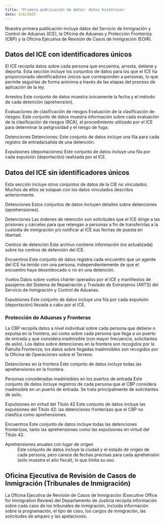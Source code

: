 ```yaml
---
title: 'Primera publicación de datos: datos históricos'
date: 3/6/2025
---
```


Nuestra primera publicación incluye datos del Servicio de Inmigración y Control de Aduanas (ICE), la Oficina de Aduanas y Protección Fronteriza (CBP) y la Oficina Ejecutiva de Revisión de Casos de Inmigración (EOIR).

## Datos del ICE con identificadores únicos

El ICE recopila datos sobre cada persona que encuentra, arresta, detiene y deporta. Esta sección incluye los conjuntos de datos para los que el ICE ha proporcionado identificadores únicos que corresponden a personas, lo que permite seguirlas de forma anónima a través de las etapas del proceso de aplicación de la ley.

Arrestos
 Este conjunto de datos muestra únicamente la fecha y el método de cada detención (aprehensión).

Evaluaciones de clasificación de riesgos
 Evaluación de la clasificación de riesgos: Este conjunto de datos muestra información sobre cada evaluación de la clasificación de riesgos (RCA), el procedimiento utilizado por el ICE para determinar la peligrosidad y el riesgo de fuga.

Detenciones
 Detenciones: Este conjunto de datos incluye una fila para cada registro de entrada/salida de una detención.

Expulsiones (deportaciones)
 Este conjunto de datos incluye una fila por cada expulsión (deportación) realizada por el ICE.

## Datos del ICE sin identificadores únicos

Esta sección incluye otros conjuntos de datos de la CIE no vinculados. Muchos de ellos se solapan con los datos vinculados descritos anteriormente.

Detenciones
 Estos conjuntos de datos incluyen detalles sobre detenciones (aprehensiones).

Detenciones
 Las órdenes de retención son solicitudes que el ICE dirige a las prisiones y cárceles para que retengan a personas a fin de transferirlas a la custodia de inmigración y/o notificar al ICE sus fechas de puesta en libertad.

Centros de detención
 Este archivo contiene información (no actualizada) sobre los centros de detención del ICE.

Encuentros
 Este conjunto de datos registra cada encuentro que un agente del ICE ha tenido con una persona, independientemente de que el encuentro haya desembocado o no en una detención.

Vuelos
 Datos sobre vuelos chárter operados por el ICE y manifiestos de pasajeros del Sistema de Repatriación y Traslado de Extranjeros (ARTS) del Servicio de Inmigración y Control de Aduanas.

Expulsiones
 Este conjunto de datos incluye una fila por cada expulsión (deportación) llevada a cabo por el ICE.

### Protección de Aduanas y Fronteras

La CBP recopila datos a nivel individual sobre cada persona que detiene o expulsa en la frontera, así como sobre cada persona que llega a un puerto de entrada y que considera inadmisible (con mayor frecuencia, solicitantes de asilo). Los datos sobre detenciones en la frontera son recogidos por la Patrulla Fronteriza; los datos sobre llegadas inadmisibles son recogidos por la Oficina de Operaciones sobre el Terreno.

Detenciones en la frontera
 Este conjunto de datos incluye todas las aprehensiones en la frontera.

Personas consideradas inadmisibles en los puertos de entrada
 Este conjunto de datos incluye registros de cada persona que el CBP considera inadmisible en un puerto de entrada. Se trata principalmente de solicitantes de asilo.

Expulsiones en virtud del Título 42
 Este conjunto de datos incluye las expulsiones del Título 42: las detenciones fronterizas que el CBP no clasifica como aprehensiones.

Encuentros
 Este conjunto de datos incluye todas las detenciones fronterizas, tanto las aprehensiones como las expulsiones en virtud del Título 42.

Aprehensiones anuales con lugar de origen
: Este conjunto de datos incluye la ciudad y el estado de origen de cada persona, pero carece de fechas precisas para cada aprehensión (sólo muestra el año fiscal), lo que limita su uso.

## Oficina Ejecutiva de Revisión de Casos de Inmigración (Tribunales de Inmigración)

La Oficina Ejecutiva de Revisión de Casos de Inmigración (Executive Office for Immigration Review) del Departamento de Justicia recopila información sobre cada caso de los tribunales de inmigración, incluida información sobre la programación, el tipo de caso, los cargos de inmigración, las solicitudes de amparo y las apelaciones.


